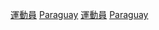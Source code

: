 {{Commons cat|Sportspeople from Paraguay}}

[[Category:各職業巴拉圭人|運動員]]
[[Category:各國運動員|Paraguay]]
[[Category:巴拉圭體育|運動員]]
[[Category:南美洲运动员|Paraguay]]